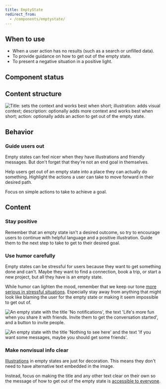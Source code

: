 ```yaml
---
title: EmptyState
redirect_from:
  - /components/emptystate/
---
```


## When to use

- When a user action has no results (such as a search or unfilled data).
- To provide guidance on how to get out of the empty state.
- To present a negative situation in a positive light.

## Component status

<ComponentStatus component="EmptyState" />

## Content structure

![Title: sets the context and works best when short; illustration: adds visual context; description: optionally adds more context and works best when short; action: optionally adds an action to get out of the empty state.](fileId:4QJZqvBvRrLu6t9mwObCkA;nodeId:289%3A13)

## Behavior

### Guide users out

Empty states can feel nicer when they have illustrations and friendly messages.
But don't forget that they're not an end goal in themselves.

Help users get out of an empty state into a place they can actually do something.
Highlight the actions a user can take to move forward in their desired path.

Focus on simple actions to take to achieve a goal.

## Content

### Stay positive

Remember that an empty state isn't a desired outcome,
so try to encourage users to continue with helpful language and a positive illustration.
Guide them to the next step to take to get to their desired goal.

### Use humor carefully

Empty states can be stressful for users
because they want to get something done and can't.
Maybe they want to find a connection, book a trip, or start a new project,
but all they have is an empty state.

While humor can lighten the mood,
remember that we keep our tone [more serious in stressful situations](/kiwi-use/content/voice-and-tone/empathetic/#keep-tone-serious-in-stressful-situations).
Especially stay away from anything that might look like blaming the user for the empty state
or making it seem impossible to get out of.

<Guideline type="do" title="Guide, don't blame">

![An empty state with the title 'No notifications', the text 'Life's more fun when you share it with friends. Invite them to get the conversation started', and a button to invite people.](fileId:fannvRpkOJK6uxxT33EKaa;nodeId:89%3A26)

![An empty state with the title 'Nothing to see here' and the text 'If you want some messages, maybe you should get some friends'.](fileId:fannvRpkOJK6uxxT33EKaa;nodeId:88%3A1035)

</Guideline>

### Make nonvisual info clear

[Illustrations](/components/visuals/illustration/) in empty states are just for decoration.
This means they don't need to have alternative text embedded in the image.

Instead, focus on making the title and any other text clear on their own
so the message of how to get out of the empty state is [accessible to everyone](/foundation/accessibility/).
